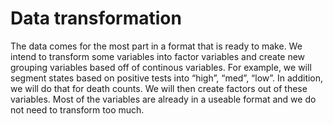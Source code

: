 # Data transformation

The data comes for the most part in a format that is ready to make. We intend to transform some variables into factor variables and create new grouping variables based off of continous variables. For example, we will segment states based on positive tests into "high", "med", "low". In addition, we will do that for death counts. We will then create factors out of these variables. Most of the variables are already in a useable format and we do not need to transform too much.